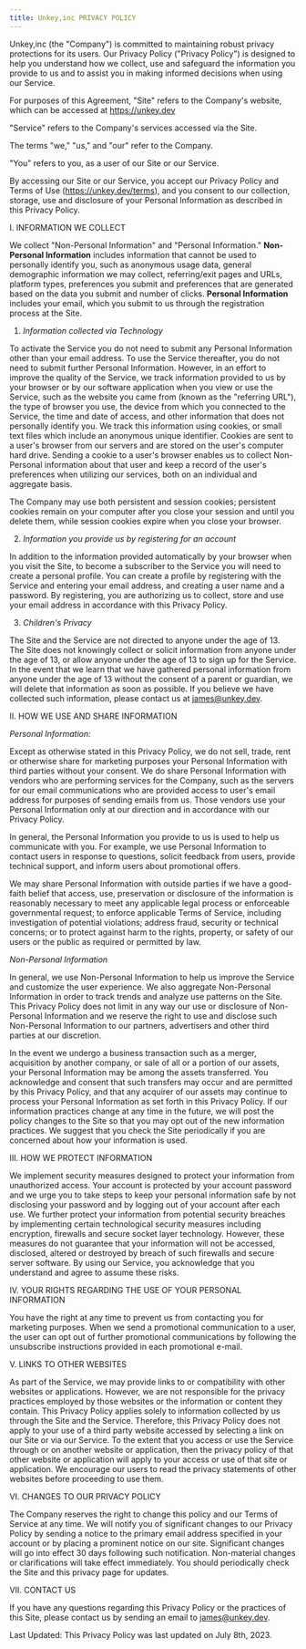 ```yaml
---
title: Unkey,inc PRIVACY POLICY
---
```


Unkey,inc  (the "Company") is committed to maintaining robust privacy protections for its users.  Our Privacy Policy ("Privacy Policy") is designed to help you understand how we collect, use and safeguard the information you provide to us and to assist you in making informed decisions when using our Service.

For purposes of this Agreement, "Site" refers to the Company's website, which can be accessed at https://unkey.dev

"Service" refers to the Company's services accessed via the Site.

The terms "we," "us," and "our" refer to the Company.

"You" refers to you, as a user of our Site or our Service.

By accessing our Site or our Service, you accept our Privacy Policy and Terms of Use (https://unkey.dev/terms), and you consent to our collection, storage, use and disclosure of your Personal Information as described in this Privacy Policy.

I.               INFORMATION WE COLLECT

We collect "Non-Personal Information" and "Personal Information." **Non-Personal Information** includes information that cannot be used to personally identify you, such as anonymous usage data, general demographic information we may collect, referring/exit pages and URLs, platform types, preferences you submit and preferences that are generated based on the data you submit and number of clicks. **Personal Information** includes your email, which you submit to us through the registration process at the Site.

1.   _Information collected via Technology_

To activate the Service you do not need to submit any Personal Information other than your email address. To use the Service thereafter, you do not need to submit further Personal Information. However, in an effort to improve the quality of the Service, we track information provided to us by your browser or by our software application when you view or use the Service, such as the website you came from (known as the "referring URL"), the type of browser you use, the device from which you connected to the Service, the time and date of access, and other information that does not personally identify you. We track this information using cookies, or small text files which include an anonymous unique identifier. Cookies are sent to a user's browser from our servers and are stored on the user's computer hard drive. Sending a cookie to a user's browser enables us to collect Non-Personal information about that user and keep a record of the user's preferences when utilizing our services, both on an individual and aggregate basis.

The Company may use both persistent and session cookies; persistent cookies remain on your computer after you close your session and until you delete them, while session cookies expire when you close your browser.

2.   _Information you provide us by registering for an account_

In addition to the information provided automatically by your browser when you visit the Site, to become a subscriber to the Service you will need to create a personal profile. You can create a profile by registering with the Service and entering your email address, and creating a user name and a password. By registering, you are authorizing us to collect, store and use your email address in accordance with this Privacy Policy.

3. _Children's Privacy_

The Site and the Service are not directed to anyone under the age of 13. The Site does not knowingly collect or solicit information from anyone under the age of 13, or allow anyone under the age of 13 to sign up for the Service. In the event that we learn that we have gathered personal information from anyone under the age of 13 without the consent of a parent or guardian, we will delete that information as soon as possible. If you believe we have collected such information, please contact us at james@unkey.dev.

II.             HOW WE USE AND SHARE INFORMATION

_Personal Information:_

Except as otherwise stated in this Privacy Policy, we do not sell, trade, rent or otherwise share for marketing purposes your Personal Information with third parties without your consent. We do share Personal Information with vendors who are performing services for the Company, such as the servers for our email communications who are provided access to user's email address for purposes of sending emails from us. Those vendors use your Personal Information only at our direction and in accordance with our Privacy Policy.

In general, the Personal Information you provide to us is used to help us communicate with you. For example, we use Personal Information to contact users in response to questions, solicit feedback from users, provide technical support, and inform users about promotional offers.

We may share Personal Information with outside parties if we have a good-faith belief that access, use, preservation or disclosure of the information is reasonably necessary to meet any applicable legal process or enforceable governmental request; to enforce applicable Terms of Service, including investigation of potential violations; address fraud, security or technical concerns; or to protect against harm to the rights, property, or safety of our users or the public as required or permitted by law.

_Non-Personal Information_

In general, we use Non-Personal Information to help us improve the Service and customize the user experience. We also aggregate Non-Personal Information in order to track trends and analyze use patterns on the Site. This Privacy Policy does not limit in any way our use or disclosure of Non-Personal Information and we reserve the right to use and disclose such Non-Personal Information to our partners, advertisers and other third parties at our discretion.

In the event we undergo a business transaction such as a merger, acquisition by another company, or sale of all or a portion of our assets, your Personal Information may be among the assets transferred. You acknowledge and consent that such transfers may occur and are permitted by this Privacy Policy, and that any acquirer of our assets may continue to process your Personal Information as set forth in this Privacy Policy. If our information practices change at any time in the future, we will post the policy changes to the Site so that you may opt out of the new information practices. We suggest that you check the Site periodically if you are concerned about how your information is used.

III.           HOW WE PROTECT INFORMATION

We implement security measures designed to protect your information from unauthorized access. Your account is protected by your account password and we urge you to take steps to keep your personal information safe by not disclosing your password and by logging out of your account after each use. We further protect your information from potential security breaches by implementing certain technological security measures including encryption, firewalls and secure socket layer technology. However, these measures do not guarantee that your information will not be accessed, disclosed, altered or destroyed by breach of such firewalls and secure server software. By using our Service, you acknowledge that you understand and agree to assume these risks.

IV.           YOUR RIGHTS REGARDING THE USE OF YOUR PERSONAL INFORMATION

You have the right at any time to prevent us from contacting you for marketing purposes.  When we send a promotional communication to a user, the user can opt out of further promotional communications by following the unsubscribe instructions provided in each promotional e-mail.

V.             LINKS TO OTHER WEBSITES

As part of the Service, we may provide links to or compatibility with other websites or applications. However, we are not responsible for the privacy practices employed by those websites or the information or content they contain. This Privacy Policy applies solely to information collected by us through the Site and the Service. Therefore, this Privacy Policy does not apply to your use of a third party website accessed by selecting a link on our Site or via our Service. To the extent that you access or use the Service through or on another website or application, then the privacy policy of that other website or application will apply to your access or use of that site or application. We encourage our users to read the privacy statements of other websites before proceeding to use them.

VI.           CHANGES TO OUR PRIVACY POLICY

The Company reserves the right to change this policy and our Terms of Service at any time.  We will notify you of significant changes to our Privacy Policy by sending a notice to the primary email address specified in your account or by placing a prominent notice on our site. Significant changes will go into effect 30 days following such notification. Non-material changes or clarifications will take effect immediately. You should periodically check the Site and this privacy page for updates.

VII.         CONTACT US

If you have any questions regarding this Privacy Policy or the practices of this Site, please contact us by sending an email to james@unkey.dev.

Last Updated: This Privacy Policy was last updated on July 8th, 2023.
